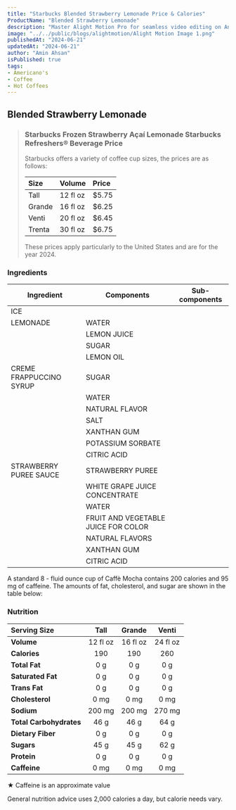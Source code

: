 ```yaml
---
title: "Starbucks Blended Strawberry Lemonade Price & Calories"
ProductName: "Blended Strawberry Lemonade" 
description: "Master Alight Motion Pro for seamless video editing on Android, iOS, and Tablets with our ultimate guide, unlocking advanced features and elevating your skills in 2024!"
image: "../../public/blogs/alightmotion/Alight Motion Image 1.png"
publishedAt: "2024-06-21"
updatedAt: "2024-06-21"
author: "Amin Ahsan"
isPublished: true
tags:
- Americano's
- Coffee
- Hot Coffees   
---
```


## Blended Strawberry Lemonade 

> ### Starbucks Frozen Strawberry Açaí Lemonade Starbucks Refreshers® Beverage  Price
>
> Starbucks offers a variety of coffee cup sizes, the prices are as follows:
>
> | Size    |   Volume     | Price |
> |:--------|:-------------|:------|
> | Tall    | 12 fl oz     | $5.75 |
> | Grande  | 16 fl oz     | $6.25 |
> | Venti   | 20 fl oz     | $6.45 |
> | Trenta  | 30 fl oz     | $6.75 |
>
> These prices apply particularly to the United States and are for the year 2024.

### Ingredients

| Ingredient              | Components                         | Sub-components                          |
|-------------------------|------------------------------------|-----------------------------------------|
| ICE                     |                                    |                                         |
| LEMONADE                | WATER                              |                                         |
|                         | LEMON JUICE                        |                                         |
|                         | SUGAR                              |                                         |
|                         | LEMON OIL                          |                                         |
| CREME FRAPPUCCINO SYRUP | SUGAR                              |                                         |
|                         | WATER                              |                                         |
|                         | NATURAL FLAVOR                     |                                         |
|                         | SALT                               |                                         |
|                         | XANTHAN GUM                        |                                         |
|                         | POTASSIUM SORBATE                  |                                         |
|                         | CITRIC ACID                        |                                         |
| STRAWBERRY PUREE SAUCE  | STRAWBERRY PUREE                   |                                         |
|                         | WHITE GRAPE JUICE CONCENTRATE      |                                         |
|                         | WATER                              |                                         |
|                         | FRUIT AND VEGETABLE JUICE FOR COLOR|                                         |
|                         | NATURAL FLAVORS                    |                                         |
|                         | XANTHAN GUM                        |                                         |
|                         | CITRIC ACID                        |                                         |


 A standard 8 - fluid ounce cup of Caffè Mocha contains 200 calories and 95 mg of caffeine. The amounts of fat, cholesterol, and sugar are shown in the table below:

### Nutrition
| Serving Size             | Tall          | Grande       | Venti       |
|:-------------------------|:------------:|:------------:|:-----------:|
| **Volume**               | 12 fl oz      | 16 fl oz     | 24 fl oz    | 
| **Calories**             | 190           | 190          | 260         |
| **Total Fat**            | 0 g           | 0 g          | 0 g         |
| **Saturated Fat**        | 0 g           | 0 g          | 0 g         |
| **Trans Fat**            | 0 g           | 0 g          | 0 g         |
| **Cholesterol**          | 0 mg          | 0 mg         | 0 mg        |
| **Sodium**               | 200 mg        | 200 mg       | 270 mg      |
| **Total Carbohydrates**  | 46 g          | 46 g         | 64 g        |
| **Dietary Fiber**        | 0 g           | 0 g          | 0 g         |
| **Sugars**               | 45 g          | 45 g         | 62 g        |
| **Protein**              | 0 g           | 0 g          | 0 g         |
| **Caffeine**             | 0 mg          | 0 mg         | 0 mg        |


★ Caffeine is an approximate value

General nutrition advice uses 2,000 calories a day, but calorie needs vary.